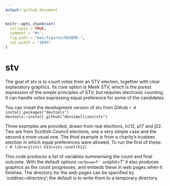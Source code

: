 ```yaml
---
output: github_document
---
```


<!-- README.md is generated from README.Rmd. Please edit that file -->

```r
knitr::opts_chunk$set(
  collapse = TRUE,
  comment = "#>",
  fig.path = "man/figures/README-",
  out.width = "100%"
)
```

# stv

<!-- badges: start -->
<!-- badges: end -->

The goal of stv is to count votes from an STV election, together with clear explanatory graphics. Its core option is Meek STV, which is the purest expression of the simple principles of STV, but requires electronic counting. It can handle votes expressing equal preference for some of the candidates.

You can install the development version of stv from Github
  ```r
# install.packages("devtools")
devtools::install_github("denismollison/stv")
  ```
  
Three examples are provided, drawn from real elections, hc12, p17 and j02.
Two are from Scottish Council elections, one a very simple case and the second a more usual one. The third example is from a charity's trustees election in which equal preferences were allowed.
To run the first of these:
  ```r
# library(stv)
h12c=stv.count(h12)
  ```

This code produces a list of variables summarising the count and final outcome. With the default options `verbose=T' and `plot=T' it also produces graphics as the count progresses, and embeds these in web pages when it finishes. The directory for the web pages can be specified by `outdirec=directory'; the default is to write them to a temporary directory.
